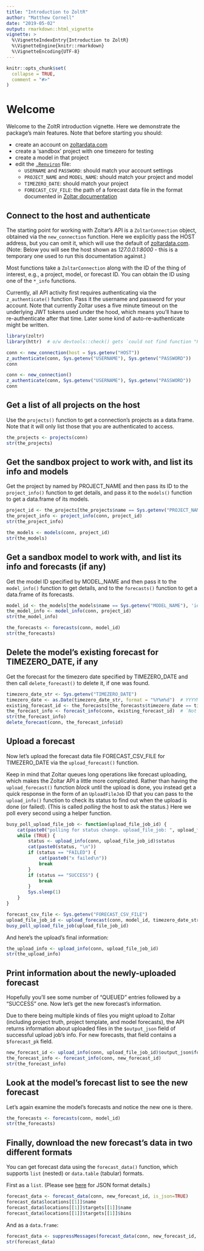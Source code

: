 ```yaml
---
title: "Introduction to ZoltR"
author: "Matthew Cornell"
date: "2019-05-02"
output: rmarkdown::html_vignette
vignette: >
  %\VignetteIndexEntry{Introduction to ZoltR}
  %\VignetteEngine{knitr::rmarkdown}
  %\VignetteEncoding{UTF-8}
---
```


```r
knitr::opts_chunk$set(
  collapse = TRUE,
  comment = "#>"
)
```


# Welcome
Welcome to the ZoltR introduction vignette. Here we demonstrate the package's main features. Note that before starting
you should:

- create an account on [zoltardata.com](https://www.zoltardata.com/)
- create a 'sandbox' project with one timezero for testing
- create a model in that project
- edit the [`.Renviron`](https://csgillespie.github.io/efficientR/3-3-r-startup.html#renviron) file:
    - `USERNAME` and `PASSWORD`: should match your account settings
    - `PROJECT_NAME` and `MODEL_NAME`: should match your project and model
    - `TIMEZERO_DATE`: should match your project
    - `FORECAST_CSV_FILE`: the path of a forecast data file in the format documented in
      [Zoltar documentation](https://www.zoltardata.com/docs)


## Connect to the host and authenticate

The starting point for working with Zoltar's API is a `ZoltarConnection` object, obtained via the `new_connection` 
function. Here we explicitly pass the HOST address, but you can omit it, which will use the default of
[zoltardata.com](https://www.zoltardata.com/). (Note: Below you will see the host shown as _127.0.0.1:8000_ - this is a
temporary one used to run this documentation against.)

Most functions take a `ZoltarConnection` along with the ID of the thing of interest, e.g., a project, model, or forecast
ID. You can obtain the ID using one of the `*_info` functions.

Currently, all API activity first requires authenticating via the `z_authenticate()` function. Pass it the username and 
password for your account. Note that currently Zoltar uses a five minute timeout on the underlying JWT tokens used under 
the hood, which means you'll have to re-authenticate after that time. Later some kind of auto-re-authenticate might be 
written.

```r
library(zoltr)
library(httr)  # o/w devtools::check() gets `could not find function "POST"` error
```

<!-- run but don't show -->
```r
conn <- new_connection(host = Sys.getenv("HOST"))
z_authenticate(conn, Sys.getenv("USERNAME"), Sys.getenv("PASSWORD"))
conn
```

<!-- show but don't run-->
```r
conn <- new_connection()
z_authenticate(conn, Sys.getenv("USERNAME"), Sys.getenv("PASSWORD"))
conn
```


## Get a list of all projects on the host

Use the `projects()` function to get a connection's projects as a data.frame. Note that it will only list those that you
are authenticated to access.

```r
the_projects <- projects(conn)
str(the_projects)
```


## Get the sandbox project to work with, and list its info and models

Get the project by named by PROJECT_NAME and then pass its ID to the `project_info()` function to get details, and pass
it to the `models()` function to get a data.frame of its models.

```r
project_id <- the_projects[the_projects$name == Sys.getenv("PROJECT_NAME"), 'id']  # integer(0) if not found, which is an invalid project ID
the_project_info <- project_info(conn, project_id)
str(the_project_info)

the_models <- models(conn, project_id)
str(the_models)
```


## Get a sandbox model to work with, and list its info and forecasts (if any)

Get the model ID specified by MODEL_NAME and then pass it to the `model_info()` function to get details, and to the
`forecasts()` function to get a data.frame of its forecasts.

```r
model_id <- the_models[the_models$name == Sys.getenv("MODEL_NAME"), 'id']  # integer(0) if not found, which is an invalid model ID
the_model_info <- model_info(conn, project_id)
str(the_model_info)

the_forecasts <- forecasts(conn, model_id)
str(the_forecasts)
```


## Delete the model's existing forecast for TIMEZERO_DATE, if any

Get the forecast for the timezero date specified by TIMEZERO_DATE and then call `delete_forecast()` to delete it, if
one was found.

```r
timezero_date_str <- Sys.getenv("TIMEZERO_DATE")
timezero_date <- as.Date(timezero_date_str, format = "%Y%m%d")  # YYYYMMDD
existing_forecast_id <- the_forecasts[the_forecasts$timezero_date == timezero_date, 'id']
the_forecast_info <- forecast_info(conn, existing_forecast_id)  # `Not Found (HTTP 404)` this if forecast doesn't exist 
str(the_forecast_info)
delete_forecast(conn, the_forecast_info$id)
```


## Upload a forecast

Now let's upload the forecast data file FORECAST_CSV_FILE for TIMEZERO_DATE via the `upload_forecast()` function.

Keep in mind that Zoltar queues long operations like forecast uploading, which makes the Zoltar API a little more
complicated. Rather than having the `upload_forecast()` function _block_ until the upload is done, you instead get a
quick response in the form of an `UploadFileJob` ID that you can pass to the `upload_info()` function to check its 
status to find out when the upload is done (or failed). (This is called _polling_ the host to ask the status.) Here we 
poll every second using a helper function.

```r
busy_poll_upload_file_job <- function(upload_file_job_id) {
    cat(paste0("polling for status change. upload_file_job: ", upload_file_job_id, "\n"))
    while (TRUE) {
        status <- upload_info(conn, upload_file_job_id)$status
        cat(paste0(status, "\n"))
        if (status == "FAILED") {
            cat(paste0("x failed\n"))
            break
        }
        if (status == "SUCCESS") {
            break
        }
        Sys.sleep(1)
    }
}
```


```r
forecast_csv_file <- Sys.getenv("FORECAST_CSV_FILE")
upload_file_job_id <- upload_forecast(conn, model_id, timezero_date_str, forecast_csv_file)
busy_poll_upload_file_job(upload_file_job_id)
```


And here's the upload's final information:

```r
the_upload_info <- upload_info(conn, upload_file_job_id)
str(the_upload_info)
```


## Print information about the newly-uploaded forecast

Hopefully you'll see some number of "QUEUED" entries followed by a "SUCCESS" one. Now let's get the new forecast's
information.

Due to there being multiple kinds of files you might upload to Zoltar (including project truth, project template, and
model forecasts), the API returns information about uploaded files in the `$output_json` field of successful upload
job's info. For new forecasts, that field contains a `$forecast_pk` field.

```r

new_forecast_id <- upload_info(conn, upload_file_job_id)$output_json$forecast_pk
the_forecast_info <- forecast_info(conn, new_forecast_id)
str(the_forecast_info)
```


## Look at the model's forecast list to see the new forecast

Let's again examine the model's forecasts and notice the new one is there.

```r
the_forecasts <- forecasts(conn, model_id)
str(the_forecasts)
```


## Finally, download the new forecast's data in two different formats

You can get forecast data using the `forecast_data()` function, which supports `list` (nested) or `data.table` (tabular)
formats.

First as a `list`. (Please see [here](http://127.0.0.1:8000/docs#forecast-data-format) for JSON format details.) 

```r
forecast_data <- forecast_data(conn, new_forecast_id, is_json=TRUE)
forecast_data$locations[[1]]$name
forecast_data$locations[[1]]$targets[[1]]$name
forecast_data$locations[[1]]$targets[[1]]$bins
```

And as a `data.frame`:

```r
forecast_data <- suppressMessages(forecast_data(conn, new_forecast_id, is_json=FALSE))
str(forecast_data)
```
